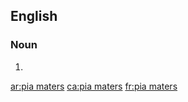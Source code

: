 
==English==

===Noun===
{{head|en|noun plural form}}

# {{plural of|pia mater|lang=en}}

[[ar:pia maters]]
[[ca:pia maters]]
[[fr:pia maters]]